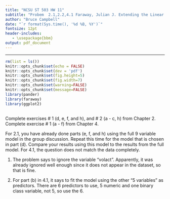 ```yaml
---
title: "NCSU ST 503 HW 11"
subtitle: "Probem  2.1,2.2,4.1 Faraway, Julian J. Extending the Linear Model with R CRC Press."
author: "Bruce Campbell"
date: "`r format(Sys.time(), '%d %B, %Y')`"
fontsize: 12pt
header-includes:
   - \usepackage{bbm}
output: pdf_document
---
```


---
```r
rm(list = ls())
knitr::opts_chunk$set(echo = FALSE)
knitr::opts_chunk$set(dev = 'pdf')
knitr::opts_chunk$set(fig.height=5)
knitr::opts_chunk$set(fig.width=7)
knitr::opts_chunk$set(warning=FALSE)
knitr::opts_chunk$set(message=FALSE)
library(pander)
library(faraway)
library(ggplot2)
```

## 
Complete exercises # 1 (d, e, f, and h), and # 2  (a - c, h) from Chapter 2.
Complete exercise # 1 (a - f) from Chapter 4.

For 2.1, you have already done parts (e, f, and h) using the full 9 variable model in the group discussion. Repeat this time for the model that is chosen in part (d). Compare your results using this model to the results from the full model. 
For 4.1, the question does not match the data completely. 

(1) The problem says to ignore the variable "volact". Apparently, it was already ignored well enough since it does not appear in the dataset, so that is fine. 

(2) For part (b) in 4.1, it says to fit the model using the other "5 variables" as predictors. There are 6 predictors to use, 5 numeric and one binary class variable, not 5, so use the 6.

